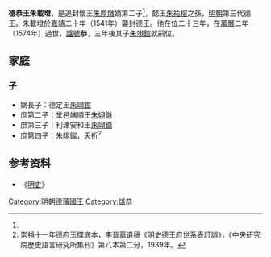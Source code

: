 '''德恭王朱載墱'''{{BD|1529年||1574年|catIdx=Z朱}}，是追封懷王[[朱厚燉|朱厚燉]]嫡第二子<ref name=dfyd/>，懿王[[朱祐榕|朱祐榕]]之孫，[[明朝|明朝]]第三代德王。朱載墱於[[嘉靖|嘉靖]]二十年（1541年）襲封德王。他在位二十三年，在[[萬曆|萬曆]]二年（1574年）過世，[[諡號|諡號]]'''恭'''，三年後其子[[朱翊錧|朱翊錧]]就嗣位。

==家庭==
===子===
*嫡長子：德定王[[朱翊錧|朱翊錧]]
*庶第二子：堂邑端順王[[朱翊鐖|朱翊鐖]]
*庶第三子：利津安和王[[朱翊鑅|朱翊鑅]]
*庶第四子：朱翊鎦，夭折<ref name=dfyd>崇禎十一年德府玉牒底本，李晉華遺稿《明史德王府世系表訂誤》，《中央研究院歷史語言研究所集刊》第八本第二分，1939年。</ref>

==参考资料==
*《[[明史|明史]]》
{{reflist|}}

{{s-start}}
{{s-bef|before=祖父懿王[[朱祐榕|朱祐榕]]}}
{{s-ttl|title=[[明朝藩王列表_(德王系)|明德國國王]]|years=1541年－1574年}}
{{s-aft|after=子定王[[朱翊錧|朱翊錧]]}}
{{end}}

[[Category:明朝德藩國王|Category:明朝德藩國王]]
[[Category:諡恭|Category:諡恭]]